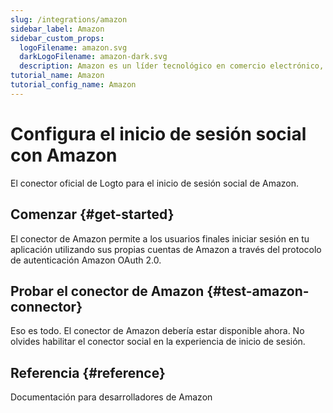 ```yaml
---
slug: /integrations/amazon
sidebar_label: Amazon
sidebar_custom_props:
  logoFilename: amazon.svg
  darkLogoFilename: amazon-dark.svg
  description: Amazon es un líder tecnológico en comercio electrónico, servicios en la nube (AWS) y dispositivos impulsados por IA.
tutorial_name: Amazon
tutorial_config_name: Amazon
---
```




# Configura el inicio de sesión social con Amazon

El conector oficial de Logto para el inicio de sesión social de Amazon.

<GuideTip />

## Comenzar \{#get-started}

El conector de Amazon permite a los usuarios finales iniciar sesión en tu aplicación utilizando sus propias cuentas de Amazon a través del protocolo de autenticación Amazon OAuth 2.0.

<Integration />

## Probar el conector de Amazon \{#test-amazon-connector}

Eso es todo. El conector de Amazon debería estar disponible ahora. No olvides <MainSiteUrl href="/connectors/social-connectors#enable-social-sign-in">habilitar el conector social en la experiencia de inicio de sesión</MainSiteUrl>.

## Referencia \{#reference}

<Url href="https://developer.amazon.com/loginwithamazon/console/site/lwa/overview.html">
  Documentación para desarrolladores de Amazon
</Url>
